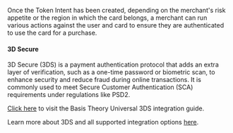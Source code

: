 
Once the Token Intent has been created, depending on the merchant's risk appetite or the region in which the card belongs, a merchant can run various actions against the user and card to ensure they are authenticated to use the card for a purchase.

#### 3D Secure

3D Secure (3DS) is a payment authentication protocol that adds an extra layer of verification, such as a one-time password or biometric scan, to enhance security and reduce fraud during online transactions. It is commonly used to meet Secure Customer Authentication (SCA) requirements under regulations like PSD2.

[Click here](/docs/guides/process/authenticate-with-3ds) to visit the Basis Theory Universal 3DS integration guide.

<Alert>Learn more about 3DS and all supported integration options <a href="/docs/features/3d-secure">here</a>.</Alert>

